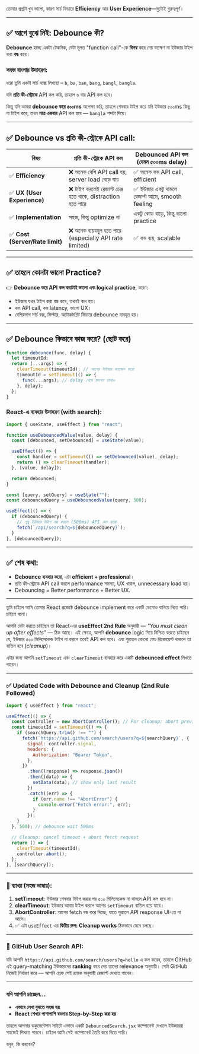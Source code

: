 তোমার প্রশ্নটা খুব ভালো, কারণ সার্চ ফিচারে **Efficiency** আর **User Experience**—দুটোই গুরুত্বপূর্ণ।

---

## ✅ আগে বুঝে নিই: **Debounce** কী?

**Debounce** হচ্ছে একটা টেকনিক, যেটা মূলত "function call"-কে **বিলম্ব** করে দেয় যতক্ষণ না ইউজার টাইপ করা **বন্ধ** করে।

### সহজ বাংলায় উদাহরণ:

ধরো তুমি একটা সার্চ বক্সে লিখছো – `b`, `ba`, `ban`, `bang`, `bangl`, `bangla`.

যদি **প্রতি কী-স্ট্রোকে** API কল করি, তাহলে ৬ বার API কল হবে।

কিন্তু যদি আমরা **debounce করে ৫০০ms** অপেক্ষা করি, তাহলে শেষবার টাইপ করে যদি ইউজার ৫০০ms কিছু না টাইপ করে, তখন **মাত্র একবার** API কল হবে — `bangla` শব্দটা দিয়ে।

---

## ✅ Debounce vs প্রতি কী-স্ট্রোকে API call:

| বিষয়                            | প্রতি কী-স্ট্রোকে API কল                                   | Debounced API কল (যেমন ৫০০ms delay)             |
| ------------------------------- | ---------------------------------------------------------- | ----------------------------------------------- |
| ✅ **Efficiency**               | ❌ অনেক বেশি API call হয়, server load বেড়ে যায়             | ✅ অনেক কম API call, efficient                  |
| ✅ **UX (User Experience)**     | ❌ টাইপ করলেই রেজাল্ট চেঞ্জ হতে থাকে, distraction হতে পারে | ✅ ইউজার একটু থামলে রেজাল্ট আসে, smooth feeling |
| ✅ **Implementation**           | সহজ, কিন্তু optimize না                                    | একটু কোড বাড়ে, কিন্তু ভালো practice             |
| ✅ **Cost (Server/Rate limit)** | ❌ অনেক ব্যয়বহুল হতে পারে (especially API rate limited)    | ✅ কম ব্যয়, scalable                            |

---

## ✅ তাহলে কোনটা ভালো Practice?

👉 **Debounce করে API কল করাটাই ভালো এবং logical practice**, কারণ:

- ইউজার যখন টাইপ করা বন্ধ করে, তখনই কল হয়।
- কম API call, কম latency, ভালো UX।
- বেশিরভাগ সার্চ বক্স, ফিল্টার, অটোকমপ্লিট ফিচারে debounce ব্যবহৃত হয়।

---

## ✅ Debounce কিভাবে কাজ করে? (ছোট করে)

```js
function debounce(func, delay) {
  let timeoutId;
  return (...args) => {
    clearTimeout(timeoutId); // আগের টাইমার ক্যান্সেল করো
    timeoutId = setTimeout(() => {
      func(...args); // delay শেষে ফাংশন চালাও
    }, delay);
  };
}
```

### React-এ ব্যবহার উদাহরণ (with search):

```js
import { useState, useEffect } from "react";

function useDebouncedValue(value, delay) {
  const [debounced, setDebounced] = useState(value);

  useEffect(() => {
    const handler = setTimeout(() => setDebounced(value), delay);
    return () => clearTimeout(handler);
  }, [value, delay]);

  return debounced;
}
```

```js
const [query, setQuery] = useState("");
const debouncedQuery = useDebouncedValue(query, 500);

useEffect(() => {
  if (debouncedQuery) {
    // শুধু ইউজার টাইপ বন্ধ করলে (500ms) API কল করো
    fetch(`/api/search?q=${debouncedQuery}`);
  }
}, [debouncedQuery]);
```

---

## ✅ শেষ কথা:

- **Debounce ব্যবহার করো**, এটা **efficient + professional**।
- প্রতি কী-স্ট্রোকে API call করলে performance সমস্যা, UX খারাপ, unnecessary load হয়।
- Debouncing = Better performance + Better UX.

---

তুমি চাইলে আমি তোমার React প্রজেক্টে debounce implement করে একটি ডেমোও বানিয়ে দিতে পারি। চাইলে বলো।

আপনি যেটা করতে চাইছেন তা React-এর **useEffect 2nd Rule** অনুযায়ী — _"You must clean up after effects"_ — ঠিক আছে। এই ক্ষেত্রে, আপনি **debounce** logic দিয়ে নিশ্চিত করতে চাইছেন যে, ইউজার ৫০০ মিলিসেকেন্ড টাইপ না করলে তবেই API কল হবে। এবং পুরাতন কোনো ফেচ রিকোয়েস্ট থাকলে তা বাতিল হবে (_cleanup_)।

এটার জন্য আপনি `setTimeout` এবং `clearTimeout` ব্যবহার করে একটি **debounced effect** লিখতে পারেন।

---

### ✅ Updated Code with Debounce and Cleanup (2nd Rule Followed)

```jsx
import { useEffect } from "react";

useEffect(() => {
  const controller = new AbortController(); // For cleanup: abort previous fetch
  const timeoutId = setTimeout(() => {
    if (searchQuery.trim() !== "") {
      fetch(`https://api.github.com/search/users?q=${searchQuery}`, {
        signal: controller.signal,
        headers: {
          Authorization: "Bearer Token",
        },
      })
        .then((response) => response.json())
        .then((data) => {
          setData(data); // show only last result
        })
        .catch((err) => {
          if (err.name !== "AbortError") {
            console.error("Fetch error:", err);
          }
        });
    }
  }, 500); // debounce wait 500ms

  // Cleanup: cancel timeout + abort fetch request
  return () => {
    clearTimeout(timeoutId);
    controller.abort();
  };
}, [searchQuery]);
```

---

### 🧠 ব্যাখ্যা (সহজ ভাষায়):

1. **setTimeout**: ইউজার শেষবার টাইপ করার পর ৫০০ মিলিসেকেন্ড না থামলে API কল হবে না।
2. **clearTimeout**: ইউজার আবার টাইপ করলে আগের `setTimeout` বাতিল হয়ে যাবে।
3. **AbortController**: আগের fetch বন্ধ করে দিচ্ছে, যাতে পুরাতন API response UI-তে না আসে।
4. ✅ এটা `useEffect` এর **দ্বিতীয় রুল: Cleanup works** ঠিকভাবে মেনে চলছে।

---

### 📌 GitHub User Search API:

যদি আপনি `https://api.github.com/search/users?q=hello` এ কল করেন, তাহলে GitHub এই query-matching ইউজারদের **ranking** করে দেয় তাদের relevance অনুযায়ী। সেটা GitHub নিজেই নির্ধারণ করে — আপনি স্রেফ সেই র‍্যাংক অনুযায়ী রেজাল্ট দেখতে পাবেন।

---

### যদি আপনি চাচ্ছেন...

- **এভাবে লেখা বুঝতে সহজ হয়**
- **React শেখার পাশাপাশি বাংলায় Step-by-Step করা হয়**

তাহলে আপনার ডকুমেন্টেশন সাইটে এভাবে একটি `DebouncedSearch.jsx` কম্পোনেন্ট দেখালে ইউজাররা সহজেই শিখতে পারবে। চাইলে আমি সেই কম্পোনেন্ট তৈরি করে দিতে পারি।

বলুন, কি করবেন?
